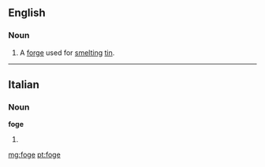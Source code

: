 ==English==

===Noun===
{{en-noun}}

# {{context|UK|dialect|Cornwall|dated|lang=en}} A [[forge]] used for [[smelt]]ing [[tin]].
#: {{rfquotek|Raymond}}

{{Webster 1913}}

----

==Italian==

===Noun===
'''foge''' {{f}}

# {{plural of|foga|lang=it}}

[[mg:foge]]
[[pt:foge]]